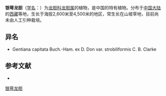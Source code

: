 {{Speciesbox
| name = 银萼龙胆
| status = 
| status_system = 
| image =
| genus = Gentiana
| species = albicalyx
| authority = Burk.
}}

'''银萼龙胆'''（[[学名|学名]]：{{lang|la|''Gentiana albicalyx''}}）为[[龙胆科|龙胆科]][[龙胆属|龙胆属]]的植物，是中国的特有植物。分布于[[中国大陆|中国大陆]]的[[西藏|西藏]]等地，生长于海拔2,600米至4,500米的地区，常生长在山坡草地，目前尚未由人工引种栽培。

== 异名 ==
* Gentiana capitata Buch.-Ham. ex D. Don var. strobiliformis C. B. Clarke

== 参考文献 ==
<div class="references-small">
* {{cite web| url =http://www.bioinfo.cn/db05/KmzwSpecies.php?action=view&id=9474| title =银萼龙胆| work =《中国高等植物数据库全库》| publisher =中国科学院微生物研究所| author =昆明植物研究所| accessdate =2009-02-24| archive-date =2016-03-05| archive-url =https://web.archive.org/web/20160305002710/http://www.bioinfo.cn/db05/KmzwSpecies.php?action=view&id=9474| dead-url =yes}}
</div>
{{Taxonbar|from=Q15227474}}

[[Category:龙胆属|银萼龙胆]]


{{植物小作品}}
